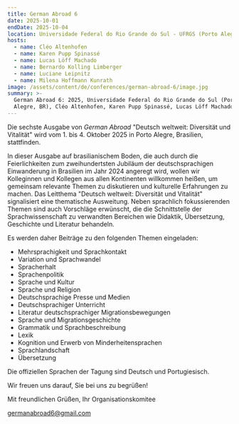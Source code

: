 ```yaml
---
title: German Abroad 6
date: 2025-10-01
endDate: 2025-10-04
location: Universidade Federal do Rio Grande do Sul - UFRGS (Porto Alegre, Brasilien)
hosts:
  - name: Cléo Altenhofen
  - name: Karen Pupp Spinassé
  - name: Lucas Löff Machado
  - name: Bernardo Kolling Limberger
  - name: Luciane Leipnitz
  - name: Milena Hoffmann Kunrath
image: /assets/content/de/conferences/german-abroad-6/image.jpg
summary: >-
  German Abroad 6: 2025, Universidade Federal do Rio Grande do Sul (Porto
  Alegre, BR), Cléo Altenhofen, Karen Pupp Spinassé, Lucas Löff Machado
---
```

Die sechste Ausgabe von *German Abroad* "Deutsch weltweit: Diversität und Vitalität" wird vom 1. bis 4. Oktober 2025 in Porto Alegre, Brasilien, stattfinden.&#x20;

In dieser Ausgabe auf brasilianischem Boden, die auch durch die Feierlichkeiten zum zweihundertsten Jubiläum der deutschsprachigen Einwanderung in Brasilien im Jahr 2024 angeregt wird, wollen wir Kolleginnen und Kollegen aus allen Kontinenten willkommen heißen, um gemeinsam relevante Themen zu diskutieren und kulturelle Erfahrungen zu machen. Das Leitthema "Deutsch weltweit: Diversität und Vitalität" signalisiert eine thematische Ausweitung. Neben sprachlich fokussierenden Themen sind auch Vorschläge erwünscht, die die Schnittstelle der Sprachwissenschaft zu verwandten Bereichen wie Didaktik, Übersetzung, Geschichte und Literatur behandeln.

Es werden daher Beiträge zu den folgenden Themen eingeladen:

* Mehrsprachigkeit und Sprachkontakt
* Variation und Sprachwandel
* Spracherhalt
* Sprachenpolitik
* Sprache und Kultur
* Sprache und Religion
* Deutschsprachige Presse und Medien
* Deutschsprachiger Unterricht
* Literatur deutschsprachiger Migrationsbewegungen
* Sprache und Migrationsgeschichte
* Grammatik und Sprachbeschreibung
* Lexik
* Kognition und Erwerb von Minderheitensprachen
* Sprachlandschaft
* Übersetzung

Die offiziellen Sprachen der Tagung sind Deutsch und Portugiesisch.&#x20;

Wir freuen uns darauf, Sie bei uns zu begrüßen!&#x20;

Mit freundlichen Grüßen, Ihr Organisationskomitee&#x20;

[germanabroad6@gmail.com](mailto:germanabroad6@gmail.com)
